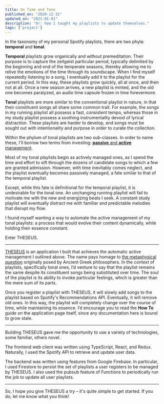 ```yaml
---
title: On Time and Tone
published_on: "2020-12-31"
updated_on: "2021-01-01"
description: "Or: how I taught my playlists to update themselves."
tags: ['project']
---
```


In the taxonomy of my personal Spotify playlists, there are two phyla:
**temporal** and **tonal**.

**Temporal** playlists grow organically and without premeditation. Their purpose
is to capture the zeitgeist particular period, typically delimited by the
beginning and end of the temperate seasons, thereby allowing me to relive the
emotions of the time through its soundscape. When I find myself repeatedly
listening to a song, I eventually add it to the playlist for the current period.
In this way, these playlists grow quickly, all at once, and then not at all.
Once a new season arrives, a new playlist is minted, and the old one becomes
paralyzed, an audio time capsule frozen in time forevermore.

**Tonal** playlists are more similar to the conventional playlist in nature, in
that their constituent songs all share some common trait. For example, the songs
in my running playlist all possess a fast, consistent tempo, whereas those in my
study playlist possess a soothing instrumentality devoid of lyrical distraction.
These playlists are harder to develop, and songs must be sought out with
intentionality and purpose in order to curate the collection.

Within the phylum of tonal playlists are two sub-classes. In order to name
these, I'll borrow two terms from investing: [**passive** and **active**
management](https://www.investopedia.com/news/active-vs-passive-investing/).

Most of my tonal playlists begin as actively managed ones, as I spend the time
and effort to sift through the dozens of candidate songs to which a few are
granted admission. However, with time inevitably comes neglect, and the playlist
eventually becomes passively managed, a fate similar to that of the temporal
playlist.

Except, while this fate is definitional for the temporal playlist, it is
undesirable for the tonal one. An unchanging running playlist will fail to
motivate me with the new and energizing beats I seek. A constant study playlist
will eventually distract me with familiar and predictable melodies that disrupt
my flow.

I found myself wanting a way to automate the active management of my tonal
playlists: a process that would evolve their content dynamically, while holding
their essence constant.

Enter THESEUS.

---

[THESEUS](https://adisrini.com/theseus) is an application I built that achieves
the automatic active management I outlined above. The name pays homage to [the
metaphysical question](https://en.wikipedia.org/wiki/Ship_of_Theseus) originally
posed by Ancient Greek philosophers. In the context of playlists, specifically
tonal ones, I’d venture to say that the playlist remains the same despite its
constituent songs being substituted over time. The soul of the playlist is its
ability to invoke particular feelings, which is greater than the mere sum of its
parts.

Once you register a playlist with THESEUS, it will slowly add songs to the
playlist based on Spotify's Recommendations API. Eventually, it will remove old
ones. In this way, the playlist will completely change over the course of time,
while maintaining its essence. I’d encourage you to read the **How To** guide on
the application page itself, since any documentation here is bound to grow
stale.

---

Building THESEUS gave me the opportunity to use a variety of technologies, some
familiar, others novel.

The frontend web client was written using TypeScript, React, and Redux.
Naturally, I used the Spotify API to retrieve and update user data.

The backend was written using features from Google Firebase. In particular, I
used Firestore to persist the set of playlists a user registers to be managed by
THESEUS. I also used the pubsub feature of Functions to periodically run the job
to update all user playlists.

---

So, I hope you give THESEUS a try – it's quite simple to get started. If you do,
let me know what you think!